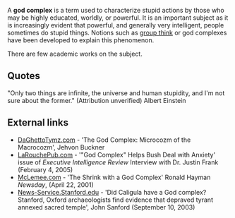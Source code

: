 A '''god complex''' is a term used to characterize stupid actions by those who may be highly educated, worldly, or powerful. It is an important subject as it is increasingly evident that powerful, and generally very intelligent, people sometimes do stupid things. Notions such as [[group think]] or god complexes have been developed to explain this phenomenon. 

There are few academic works on the subject.

==Quotes==

"Only two things are infinite, the universe and human stupidity, and I'm not sure about the former."  (Attribution unverified) Albert Einstein

==External links==

* [http://www.daghettotymz.com/current/godcomplex/godcomplex.html DaGhettoTymz.com] - 'The God Complex: Microcozm of the Macrocozm', Jehvon Buckner
* [http://www.larouchepub.com/other/interviews/2005/3205_justin_frank.html LaRouchePub.com] - '"God Complex" Helps Bush Deal with Anxiety'  issue of ''Executive Intelligence Review'' Interview with Dr. Justin Frank (February 4, 2005)
* [http://www.mclemee.com/id97.html McLemee.com] - 'The Shrink with a God Complex' Ronald Hayman ''Newsday'', (April 22, 2001) 
* [http://news-service.stanford.edu/news/2003/september10/caligula-910.html News-Service.Stanford.edu] - 'Did Caligula have a God complex?  Stanford, Oxford archaeologists find evidence that depraved tyrant annexed sacred temple', John Sanford (September 10, 2003)